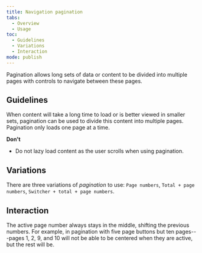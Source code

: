 ```yaml
---
title: Navigation pagination
tabs:
  - Overview
  - Usage
toc:
  - Guidelines
  - Variations
  - Interaction
mode: publish
---
```


Pagination allows long sets of data or content to be divided into multiple pages with controls to navigate between these pages.

<!--One to two sentences as an introduction to the component-->

## Guidelines

<!--List how to use it, sizes, widths, grid interactions, color allowances -->

When content will take a long time to load or is better viewed in smaller sets, pagination can be used to divide this content into multiple pages. Pagination only loads one page at a time.

**Don't**

<!--Bullet point list if needed -->

- Do not lazy load content as the user scrolls when using pagination.

## Variations

<!--One ### heading per frame in Figma, explaining each component in that frame. One 'content' section per variation if needed -->

There are three variations of _pagination_ to use: `Page numbers`, `Total + page numbers`, `Switcher + total + page numbers`.

<FigmaImage
  url="https://www.figma.com/file/0bGXR2sCwMVSDNyyzu5BXrO5/Desktop-UI?node-id=707%3A206"
  alt="Figma design sketches of pagination"
/>

## Interaction

The active page number always stays in the middle, shifting the previous numbers. For example, in pagination with five page buttons but ten pages---pages 1, 2, 9, and 10 will not be able to be centered when they are active, but the rest will be.
